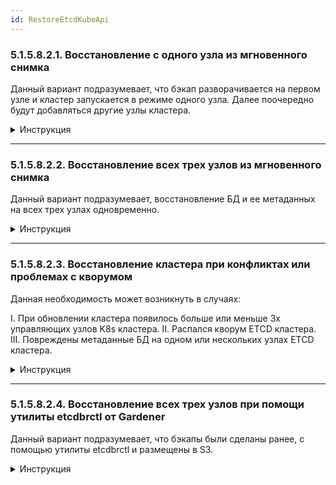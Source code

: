 ```yaml
---
id: RestoreEtcdKubeApi
---
```



### 5.1.5.8.2.1. Восстановление с одного узла из мгновенного снимка

Данный вариант подразумевает, что бэкап разворачивается на первом узле и кластер запускается в режиме одного узла.
Далее поочередно будут добавляться другие узлы кластера.

<details>
  <summary>Инструкция</summary>
  <SingleNodeKubeApi/>
</details>

*****

### 5.1.5.8.2.2. Восстановление всех трех узлов из мгновенного снимка

Данный вариант подразумевает, восстановление БД и ее метаданных на всех трех узлах одновременно.

<details>
  <summary>Инструкция</summary>
  <ThreeNodeKubeApi />
</details>

******

### 5.1.5.8.2.3. Восстановление кластера при конфликтах или проблемах с кворумом

Данная необходимость может возникнуть в случаях:

I. При обновлении кластера появилось больше или меньше 3х управляющих узлов K8s кластера.
II. Распался кворум ETCD кластера.
III. Повреждены метаданные БД на одном или нескольких узлах ETCD кластера.

<details>
  <summary>Инструкция</summary>
  <CrushedNodeKubeApi />
</details>

******

### 5.1.5.8.2.4. Восстановление всех трех узлов при помощи утилиты etcdbrctl от Gardener

Данный вариант подразумевает, что бэкапы были сделаны ранее, с помощью утилиты etcdbrctl и размещены в S3.

<details>
  <summary>Инструкция</summary>
  <ThreeNodeKubeApiGardener />
</details>
